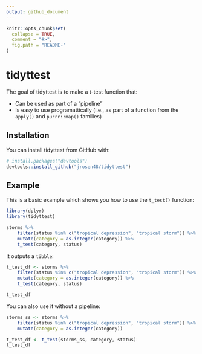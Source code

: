 ```yaml
---
output: github_document
---
```


<!-- README.md is generated from README.Rmd. Please edit that file -->

```r
knitr::opts_chunk$set(
  collapse = TRUE,
  comment = "#>",
  fig.path = "README-"
)
```

# tidyttest

The goal of tidyttest is to make a t-test function that:

- Can be used as part of a "pipeline"
- Is easy to use programattically (i.e., as part of a function from the `apply()` and `purrr::map()` families)

## Installation

You can install tidyttest from GitHub with:

```r
# install.packages("devtools")
devtools::install_github("jrosen48/tidyttest")
```

## Example

This is a basic example which shows you how to use the `t_test()` function:

```r
library(dplyr)
library(tidyttest)

storms %>% 
    filter(status %in% c("tropical depression", "tropical storm")) %>% 
    mutate(category = as.integer(category)) %>% 
    t_test(category, status)
```

It outputs a `tibble`:

```r
t_test_df <- storms %>% 
    filter(status %in% c("tropical depression", "tropical storm")) %>% 
    mutate(category = as.integer(category)) %>% 
    t_test(category, status)

t_test_df
```

You can also use it without a pipeline:

```r

storms_ss <- storms %>% 
    filter(status %in% c("tropical depression", "tropical storm")) %>% 
    mutate(category = as.integer(category))

t_test_df <- t_test(storms_ss, category, status)
t_test_df
```
